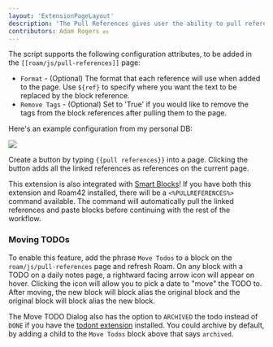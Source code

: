 ```yaml
---
layout: 'ExtensionPageLayout'
description: 'The Pull References gives user the ability to pull references to the page.'
contributors: Adam Rogers 💵
---
```


The script supports the following configuration attributes, to be added in the `[[roam/js/pull-references]]` page:

- `Format` - (Optional) The format that each reference will use when added to the page. Use `${ref}` to specify where you want the text to be replaced by the block reference.
- `Remove Tags` - (Optional) Set to 'True' if you would like to remove the tags from the block references after pulling them to the page.

Here's an example configuration from my personal DB:

![](/images/pull-references.png)

Create a button by typing `{{pull references}}` into a page. Clicking the button adds all the linked references as references on the current page.

This extension is also integrated with [Smart Blocks](https://roamjs.com/extensions/smartblocks)! If you have both this extension and Roam42 installed, there will be a `<%PULLREFERENCES%>` command available. The command will automatically pull the linked references and paste blocks before continuing with the rest of the workflow.

### Moving TODOs

To enable this feature, add the phrase `Move Todos` to a block on the `roam/js/pull-references` page and refresh Roam. On any block with a TODO on a daily notes page, a rightward facing arrow icon will appear on hover. Clicking the icon will allow you to pick a date to "move" the TODO to. After moving, the new block will block alias the original block and the original block will block alias the new block.

The Move TODO Dialog also has the option to `ARCHIVED` the todo instead of `DONE` if you have the [todont extension](https://roamjs.com/docs/extensions/todont) installed. You could archive by default, by adding a child to the `Move Todos` block above that says `archived`.
